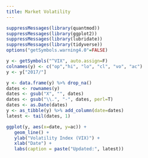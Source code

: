 ```yaml
---
title: Market Volatility
---
```


```r
suppressMessages(library(quantmod))
suppressMessages(library(ggplot2))
suppressMessages(library(lubridate))
suppressMessages(library(tidyverse))
options("getSymbols.warning4.0"=FALSE)

y <- getSymbols("^VIX", auto.assign=F)
colnames(y) <- c("op","hi", "lo", "cl", "vo", "ac")
y <- y["2017/"]

y <- data.frame(y) %>% drop_na()
dates <- rownames(y)
dates <- gsub("X", "", dates)
dates <- gsub("\\.", "-", dates, perl=T)
dates <- as.Date(dates)
y <- as_tibble(y) %>% add_column(date=dates)
latest <- tail(dates, 1)

```
```r
ggplot(y, aes(x=date, y=ac)) +
   geom_line() +
   ylab("Volatility Index (VIX)") +
   xlab("Date") + 
   labs(caption = paste("Updated:", latest))
```
